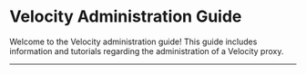 
# Velocity Administration Guide

Welcome to the Velocity administration guide! This guide includes information and tutorials
regarding the administration of a Velocity proxy.

---

<DocCardList items={useCurrentSidebarCategory().items} />
